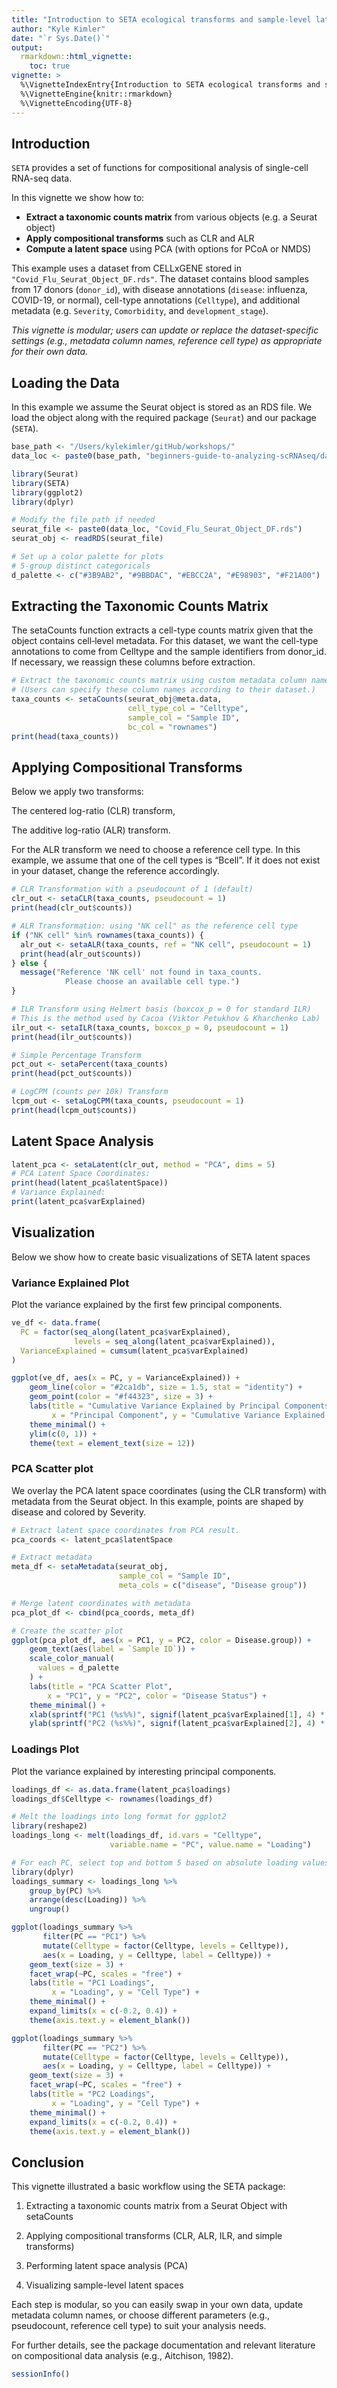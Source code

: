 ```yaml
---
title: "Introduction to SETA ecological transforms and sample-level latent spaces"
author: "Kyle Kimler"
date: "`r Sys.Date()`"
output:
  rmarkdown::html_vignette:
    toc: true
vignette: >
  %\VignetteIndexEntry{Introduction to SETA ecological transforms and sample-level latent spaces}
  %\VignetteEngine{knitr::rmarkdown}
  %\VignetteEncoding{UTF-8}
---
```



## Introduction

`SETA` provides a set of functions for compositional analysis of single-cell RNA-seq data.

In this vignette we show how to:
  
- **Extract a taxonomic counts matrix** from various objects (e.g. a Seurat object)
- **Apply compositional transforms** such as CLR and ALR
- **Compute a latent space** using PCA (with options for PCoA or NMDS)

This example uses a dataset from CELLxGENE stored in `"Covid_Flu_Seurat_Object_DF.rds"`. 
The dataset contains blood samples from 17 donors (`donor_id`), with disease annotations (`disease`: influenza, COVID-19, or normal), cell-type annotations (`Celltype`), and additional metadata (e.g. `Severity`, `Comorbidity`, and `development_stage`).

*This vignette is modular; users can update or replace the dataset-specific settings*
*(e.g., metadata column names, reference cell type) as appropriate for their own data.*


## Loading the Data

In this example we assume the Seurat object is stored as an RDS file.
We load the object along with the required package (`Seurat`) and our package (`SETA`).

```r
base_path <- "/Users/kylekimler/gitHub/workshops/"
data_loc <- paste0(base_path, "beginners-guide-to-analyzing-scRNAseq/data/")
```

```r
library(Seurat)
library(SETA)
library(ggplot2)
library(dplyr)

# Modify the file path if needed
seurat_file <- paste0(data_loc, "Covid_Flu_Seurat_Object_DF.rds")
seurat_obj <- readRDS(seurat_file)
```

```r
# Set up a color palette for plots
# 5-group distinct categoricals
d_palette <- c("#3B9AB2", "#9BBDAC", "#EBCC2A", "#E98903", "#F21A00")
```

## Extracting the Taxonomic Counts Matrix

The setaCounts function extracts a cell-type counts matrix given 
that the object contains cell‐level metadata. For this dataset, 
we want the cell-type annotations to come from Celltype and 
the sample identifiers from donor_id. If necessary, 
we reassign these columns before extraction.

```r
# Extract the taxonomic counts matrix using custom metadata column names
# (Users can specify these column names according to their dataset.)
taxa_counts <- setaCounts(seurat_obj@meta.data,
                          cell_type_col = "Celltype",
                          sample_col = "Sample ID",
                          bc_col = "rownames")
print(head(taxa_counts))
```


## Applying Compositional Transforms

Below we apply two transforms:

The centered log-ratio (CLR) transform,

The additive log-ratio (ALR) transform.

For the ALR transform we need to choose a reference cell type.
In this example, we assume that one of the cell types is "Bcell".
If it does not exist in your dataset, change the reference accordingly.

```r
# CLR Transformation with a pseudocount of 1 (default)
clr_out <- setaCLR(taxa_counts, pseudocount = 1)
print(head(clr_out$counts))

# ALR Transformation: using "NK cell" as the reference cell type
if ("NK cell" %in% rownames(taxa_counts)) {
  alr_out <- setaALR(taxa_counts, ref = "NK cell", pseudocount = 1)
  print(head(alr_out$counts))
} else {
  message("Reference 'NK cell' not found in taxa_counts. 
            Please choose an available cell type.")
}

# ILR Transform using Helmert basis (boxcox_p = 0 for standard ILR)
# This is the method used by Cacoa (Viktor Petukhov & Kharchenko Lab)
ilr_out <- setaILR(taxa_counts, boxcox_p = 0, pseudocount = 1)
print(head(ilr_out$counts))

# Simple Percentage Transform
pct_out <- setaPercent(taxa_counts)
print(head(pct_out$counts))

# LogCPM (counts per 10k) Transform
lcpm_out <- setaLogCPM(taxa_counts, pseudocount = 1)
print(head(lcpm_out$counts))
```

## Latent Space Analysis
```r
latent_pca <- setaLatent(clr_out, method = "PCA", dims = 5)
# PCA Latent Space Coordinates:
print(head(latent_pca$latentSpace))
# Variance Explained:
print(latent_pca$varExplained)
```

## Visualization
Below we show how to create basic visualizations of SETA latent spaces

### Variance Explained Plot
Plot the variance explained by the first few principal components.

```r
ve_df <- data.frame(
  PC = factor(seq_along(latent_pca$varExplained), 
              levels = seq_along(latent_pca$varExplained)),
  VarianceExplained = cumsum(latent_pca$varExplained)
)
```
```r
ggplot(ve_df, aes(x = PC, y = VarianceExplained)) +
    geom_line(color = "#2ca1db", size = 1.5, stat = "identity") +
    geom_point(color = "#f44323", size = 3) +
    labs(title = "Cumulative Variance Explained by Principal Components",
         x = "Principal Component", y = "Cumulative Variance Explained (%)") +
    theme_minimal() +
    ylim(c(0, 1)) +
    theme(text = element_text(size = 12))
```

### PCA Scatter plot
We overlay the PCA latent space coordinates (using the CLR transform) 
with metadata from the Seurat object. 
In this example, points are shaped by disease and colored by Severity. 

```r
# Extract latent space coordinates from PCA result.
pca_coords <- latent_pca$latentSpace

# Extract metadata
meta_df <- setaMetadata(seurat_obj,
                        sample_col = "Sample ID",
                        meta_cols = c("disease", "Disease group"))

# Merge latent coordinates with metadata
pca_plot_df <- cbind(pca_coords, meta_df)
```

```r
# Create the scatter plot
ggplot(pca_plot_df, aes(x = PC1, y = PC2, color = Disease.group)) +
    geom_text(aes(label = `Sample ID`)) +
    scale_color_manual(
      values = d_palette
    ) +
    labs(title = "PCA Scatter Plot",
        x = "PC1", y = "PC2", color = "Disease Status") +
    theme_minimal() +
    xlab(sprintf("PC1 (%s%%)", signif(latent_pca$varExplained[1], 4) * 100)) +
    ylab(sprintf("PC2 (%s%%)", signif(latent_pca$varExplained[2], 4) * 100))
```

### Loadings Plot
Plot the variance explained by interesting principal components.

```r
loadings_df <- as.data.frame(latent_pca$loadings)
loadings_df$Celltype <- rownames(loadings_df)

# Melt the loadings into long format for ggplot2
library(reshape2)
loadings_long <- melt(loadings_df, id.vars = "Celltype",
                      variable.name = "PC", value.name = "Loading")

# For each PC, select top and bottom 5 based on absolute loading values
library(dplyr)
loadings_summary <- loadings_long %>%
    group_by(PC) %>%
    arrange(desc(Loading)) %>%
    ungroup()
```
```r
ggplot(loadings_summary %>%
       filter(PC == "PC1") %>%
       mutate(Celltype = factor(Celltype, levels = Celltype)),
       aes(x = Loading, y = Celltype, label = Celltype)) +
    geom_text(size = 3) +
    facet_wrap(~PC, scales = "free") +
    labs(title = "PC1 Loadings",
         x = "Loading", y = "Cell Type") +
    theme_minimal() +
    expand_limits(x = c(-0.2, 0.4)) +
    theme(axis.text.y = element_blank())
```

```r
ggplot(loadings_summary %>%
       filter(PC == "PC2") %>%
       mutate(Celltype = factor(Celltype, levels = Celltype)),
       aes(x = Loading, y = Celltype, label = Celltype)) +
    geom_text(size = 3) +
    facet_wrap(~PC, scales = "free") +
    labs(title = "PC2 Loadings",
         x = "Loading", y = "Cell Type") +
    theme_minimal() +
    expand_limits(x = c(-0.2, 0.4)) +
    theme(axis.text.y = element_blank())
```

## Conclusion
This vignette illustrated a basic workflow using the SETA package:

1. Extracting a taxonomic counts matrix from a Seurat Object with setaCounts

2. Applying compositional transforms (CLR, ALR, ILR, and simple transforms)

3. Performing latent space analysis (PCA)

4. Visualizing sample-level latent spaces

Each step is modular, so you can easily swap in your own data, 
update metadata column names, or choose different parameters 
(e.g., pseudocount, reference cell type) to suit your analysis needs.

For further details, see the package documentation and 
relevant literature on compositional data analysis (e.g., Aitchison, 1982).

```r
sessionInfo()
```
